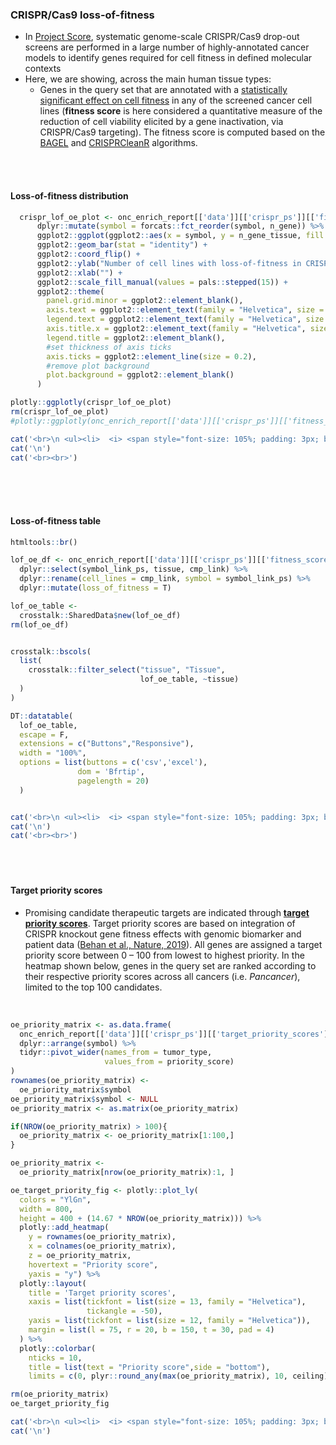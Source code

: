 ### CRISPR/Cas9 loss-of-fitness {.tabset}

* In [Project Score](https://score.depmap.sanger.ac.uk/), systematic genome-scale CRISPR/Cas9 drop-out screens are performed in a large number of highly-annotated cancer models to identify genes required for cell fitness in defined molecular contexts
* Here, we are showing, across the main human tissue types:
   * Genes in the query set that are annotated with a [statistically significant effect on cell fitness](https://score.depmap.sanger.ac.uk/documentation) in any of the screened cancer cell lines (__fitness score__ is here considered a quantitative measure of the reduction of cell viability elicited by a gene inactivation, via CRISPR/Cas9 targeting). The fitness score is computed based on the [BAGEL](https://github.com/francescojm/BAGELR) and [CRISPRCleanR](https://github.com/francescojm/CRISPRcleanR) algorithms. 

<br><br>

#### Loss-of-fitness distribution

```r

  crispr_lof_oe_plot <- onc_enrich_report[['data']][['crispr_ps']][['fitness_scores']][['targets']] %>%
      dplyr::mutate(symbol = forcats::fct_reorder(symbol, n_gene)) %>%
      ggplot2::ggplot(ggplot2::aes(x = symbol, y = n_gene_tissue, fill = tissue)) +
      ggplot2::geom_bar(stat = "identity") +
      ggplot2::coord_flip() +
      ggplot2::ylab("Number of cell lines with loss-of-fitness in CRISPR/Cas9 drop-out screen") +
      ggplot2::xlab("") +
      ggplot2::scale_fill_manual(values = pals::stepped(15)) +
      ggplot2::theme(
        panel.grid.minor = ggplot2::element_blank(),
        axis.text = ggplot2::element_text(family = "Helvetica", size = 11),
        legend.text = ggplot2::element_text(family = "Helvetica", size = 11),
        axis.title.x = ggplot2::element_text(family = "Helvetica", size = 12),
        legend.title = ggplot2::element_blank(),
        #set thickness of axis ticks
        axis.ticks = ggplot2::element_line(size = 0.2),
        #remove plot background
        plot.background = ggplot2::element_blank()
      )

plotly::ggplotly(crispr_lof_oe_plot)
rm(crispr_lof_oe_plot)
#plotly::ggplotly(onc_enrich_report[['data']][['crispr_ps']][['fitness_scores']][['plot']])

```


```r

cat('<br>\n <ul><li>  <i> <span style="font-size: 105%; padding: 3px; background-color:#989898; color:white">&nbsp;&nbsp;<b>NO GENES</b> in the query set found with loss-of-fitness effect from CRISPR/Cas9 screens in Project Score.&nbsp;&nbsp; </span></i></li></ul>',sep='\n')
cat('\n')
cat('<br><br>')

```

<br><br><br>

#### Loss-of-fitness table

```r

htmltools::br()

lof_oe_df <- onc_enrich_report[['data']][['crispr_ps']][['fitness_scores']][['targets']] %>%
  dplyr::select(symbol_link_ps, tissue, cmp_link) %>%
  dplyr::rename(cell_lines = cmp_link, symbol = symbol_link_ps) %>%
  dplyr::mutate(loss_of_fitness = T)

lof_oe_table <- 
  crosstalk::SharedData$new(lof_oe_df)
rm(lof_oe_df)


crosstalk::bscols(
  list(
    crosstalk::filter_select("tissue", "Tissue", 
                             lof_oe_table, ~tissue)
  )
)

DT::datatable(
  lof_oe_table, 
  escape = F, 
  extensions = c("Buttons","Responsive"), 
  width = "100%",
  options = list(buttons = c('csv','excel'),
               dom = 'Bfrtip', 
               pagelength = 20)
  )



```

```r

cat('<br>\n <ul><li>  <i> <span style="font-size: 105%; padding: 3px; background-color:#989898; color:white">&nbsp;&nbsp;<b>NO GENES</b> in the query set found with loss-of-fitness effect from CRISPR/Cas9 screens in Project Score.&nbsp;&nbsp; </span></i></li></ul>',sep='\n')
cat('\n')
cat('<br><br>')

```

<br><br>

### {-}

#### Target priority scores

* Promising candidate therapeutic targets are indicated through __[target priority scores](https://score.depmap.sanger.ac.uk/documentation#scores)__. Target priority scores are based on integration of CRISPR knockout gene fitness effects with genomic biomarker and patient data ([Behan et al., Nature, 2019](https://pubmed.ncbi.nlm.nih.gov/30971826/)). All genes are assigned a target priority score between 0 – 100 from lowest to highest priority. In the heatmap shown below, genes in the query set are ranked according to their respective priority scores across all cancers (i.e. _Pancancer_), limited to the top 100 candidates.


<br>

```r

oe_priority_matrix <- as.data.frame(
  onc_enrich_report[['data']][['crispr_ps']][['target_priority_scores']][['targets']] %>%
  dplyr::arrange(symbol) %>%
  tidyr::pivot_wider(names_from = tumor_type,
                     values_from = priority_score)
)
rownames(oe_priority_matrix) <-
  oe_priority_matrix$symbol
oe_priority_matrix$symbol <- NULL
oe_priority_matrix <- as.matrix(oe_priority_matrix)

if(NROW(oe_priority_matrix) > 100){
  oe_priority_matrix <- oe_priority_matrix[1:100,]
}

oe_priority_matrix <- 
  oe_priority_matrix[nrow(oe_priority_matrix):1, ]

oe_target_priority_fig <- plotly::plot_ly(
  colors = "YlGn",
  width = 800,
  height = 400 + (14.67 * NROW(oe_priority_matrix))) %>%
  plotly::add_heatmap(
    y = rownames(oe_priority_matrix),
    x = colnames(oe_priority_matrix),
    z = oe_priority_matrix,
    hovertext = "Priority score",
    yaxis = "y") %>%
  plotly::layout(
    title = 'Target priority scores',
    xaxis = list(tickfont = list(size = 13, family = "Helvetica"), 
                 tickangle = -50),
    yaxis = list(tickfont = list(size = 12, family = "Helvetica")),
    margin = list(l = 75, r = 20, b = 150, t = 30, pad = 4)
  ) %>%
  plotly::colorbar(
    nticks = 10, 
    title = list(text = "Priority score",side = "bottom"),
    limits = c(0, plyr::round_any(max(oe_priority_matrix), 10, ceiling)))

rm(oe_priority_matrix)
oe_target_priority_fig


```


```r

cat('<br>\n <ul><li>  <i> <span style="font-size: 105%; padding: 3px; background-color:#989898; color:white">&nbsp;&nbsp;<b>NO GENES</b> in the query set nominated as prioritized targets in Project Score.&nbsp;&nbsp; </span></i></li></ul>',sep='\n')
cat('\n')

```


<br><br><br>
